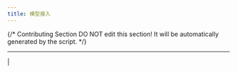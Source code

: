 ```yaml
---
title: 模型接入
---
```


{/*
Contributing Section
DO NOT edit this section!
It will be automatically generated by the script.
*/}

---

[  ](https://github.com/langgenius/dify-docs/edit/main/zh-hans/development/models-integration/README.mdx) | [  ](https://github.com/langgenius/dify-docs/issues/new?template=docs.yml)

